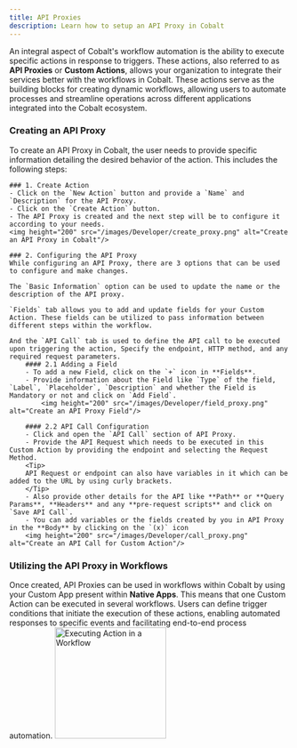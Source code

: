 ```yaml
---
title: API Proxies
description: Learn how to setup an API Proxy in Cobalt
---
```

An integral aspect of Cobalt's workflow automation is the ability to execute specific actions in response to triggers. These actions, also referred to as **API Proxies** or **Custom Actions**, allows your organization to integrate their services better with the workflows in Cobalt. These actions serve as the building blocks for creating dynamic workflows, allowing users to automate processes and streamline operations across different applications integrated into the Cobalt ecosystem.

### Creating an API Proxy
To create an API Proxy in Cobalt, the user needs to provide specific information detailing the desired behavior of the action. This includes the following steps:

    ### 1. Create Action
    - Click on the `New Action` button and provide a `Name` and `Description` for the API Proxy.
    - Click on the `Create Action` button.
    - The API Proxy is created and the next step will be to configure it according to your needs.
    <img height="200" src="/images/Developer/create_proxy.png" alt="Create an API Proxy in Cobalt"/>

    ### 2. Configuring the API Proxy
    While configuring an API Proxy, there are 3 options that can be used to configure and make changes.

    The `Basic Information` option can be used to update the name or the description of the API proxy.

    `Fields` tab allows you to add and update fields for your Custom Action. These fields can be utilized to pass information between different steps within the workflow.

    And the `API Call` tab is used to define the API call to be executed upon triggering the action, Specify the endpoint, HTTP method, and any required request parameters.
        #### 2.1 Adding a Field
        - To add a new Field, click on the `+` icon in **Fields**.
        - Provide information about the Field like `Type` of the field, `Label`, `Placeholder`, `Description` and whether the Field is Mandatory or not and click on `Add Field`.
            <img height="200" src="/images/Developer/field_proxy.png" alt="Create an API Proxy Field"/>   

        #### 2.2 API Call Configuration
        - Click and open the `API Call` section of API Proxy.
        - Provide the API Request which needs to be executed in this Custom Action by providing the endpoint and selecting the Request Method.
        <Tip>
        API Request or endpoint can also have variables in it which can be added to the URL by using curly brackets. 
        </Tip>
        - Also provide other details for the API like **Path** or **Query Params**, **Headers** and any **pre-request scripts** and click on `Save API Call`.
        - You can add variables or the fields created by you in API Proxy in the **Body** by clicking on the `(x)` icon
        <img height="200" src="/images/Developer/call_proxy.png" alt="Create an API Call for Custom Action"/> 

### Utilizing the API Proxy in Workflows
Once created, API Proxies can be used in workflows within Cobalt by using your Custom App present within **Native Apps**. This means that one Custom Action can be executed in several workflows. Users can define trigger conditions that initiate the execution of these actions, enabling automated responses to specific events and facilitating end-to-end process automation.
<img height="200" src="/images/Developer/proxy_workflow.png" alt="Executing Action in a Workflow"/> 